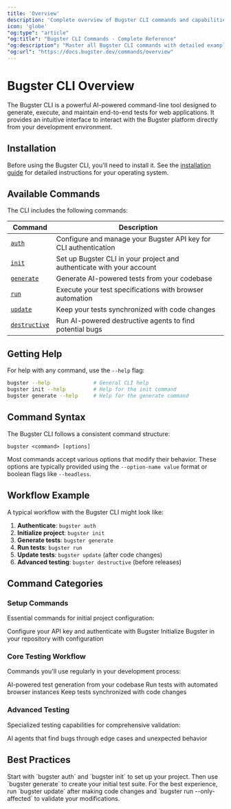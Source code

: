 ```yaml
---
title: 'Overview'
description: 'Complete overview of Bugster CLI commands and capabilities'
icon: 'globe'
"og:type": "article"
"og:title": "Bugster CLI Commands - Complete Reference"
"og:description": "Master all Bugster CLI commands with detailed examples, flags, and CI/CD integration patterns. From authentication to destructive testing."
"og:url": "https://docs.bugster.dev/commands/overview"
---
```


# Bugster CLI Overview

The Bugster CLI is a powerful AI-powered command-line tool designed to generate, execute, and maintain end-to-end tests for web applications. It provides an intuitive interface to interact with the Bugster platform directly from your development environment.

## Installation

Before using the Bugster CLI, you'll need to install it. See the [installation guide](/installation) for detailed instructions for your operating system.

## Available Commands

The CLI includes the following commands:

| Command | Description |
|---------|-------------|
| [`auth`](/commands/auth) | Configure and manage your Bugster API key for CLI authentication |
| [`init`](/commands/init) | Set up Bugster CLI in your project and authenticate with your account |
| [`generate`](/commands/generate) | Generate AI-powered tests from your codebase |
| [`run`](/commands/run) | Execute your test specifications with browser automation |
| [`update`](/commands/update) | Keep your tests synchronized with code changes |
| [`destructive`](/commands/destructive-agent) | Run AI-powered destructive agents to find potential bugs |

## Getting Help

For help with any command, use the `--help` flag:

```bash
bugster --help              # General CLI help
bugster init --help         # Help for the init command
bugster generate --help     # Help for the generate command
```

## Command Syntax

The Bugster CLI follows a consistent command structure:

```
bugster <command> [options]
```

Most commands accept various options that modify their behavior. These options are typically provided using the `--option-name value` format or boolean flags like `--headless`.

## Workflow Example

A typical workflow with the Bugster CLI might look like:

1. **Authenticate**: `bugster auth`
2. **Initialize project**: `bugster init`
3. **Generate tests**: `bugster generate`
4. **Run tests**: `bugster run`
5. **Update tests**: `bugster update` (after code changes)
6. **Advanced testing**: `bugster destructive` (before releases)

## Command Categories

### Setup Commands

Essential commands for initial project configuration:

<CardGroup cols={2}>
<Card title="Authentication" icon="key" href="/commands/auth">
Configure your API key and authenticate with Bugster
</Card>

<Card title="Project Setup" icon="rocket" href="/commands/init">
Initialize Bugster in your repository with configuration
</Card>
</CardGroup>

### Core Testing Workflow

Commands you'll use regularly in your development process:

<CardGroup cols={3}>
<Card title="Generate Tests" icon="sparkles" href="/commands/generate">
AI-powered test generation from your codebase
</Card>

<Card title="Execute Tests" icon="play" href="/commands/run">
Run tests with automated browser instances
</Card>

<Card title="Maintain Tests" icon="wand-magic-sparkles" href="/commands/update">
Keep tests synchronized with code changes
</Card>
</CardGroup>

### Advanced Testing

Specialized testing capabilities for comprehensive validation:

<Card title="Destructive Testing" icon="bomb" href="/commands/destructive-agent">
AI agents that find bugs through edge cases and unexpected behavior
</Card>

## Best Practices

<Tip>
Start with `bugster auth` and `bugster init` to set up your project. Then use `bugster generate` to create your initial test suite.
</Tip>

<Note>
For the best experience, run `bugster update` after making code changes and `bugster run --only-affected` to validate your modifications.
</Note>

